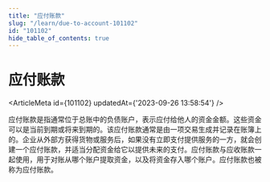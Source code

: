 ```yaml
---
title: "应付账款"
slug: "/learn/due-to-account-101102"
id: "101102"
hide_table_of_contents: true
---
```



# 应付账款

<ArticleMeta id={101102} updatedAt={'2023-09-26 13:58:54'} />
<div className='border-solid border-b border-t-0 my-4 border-[var(--ifm-color-gray-300)]' />

应付账款是指通常位于总账中的负债账户，表示应付给他人的资金金额。这些资金可以是当前到期或将来到期的。该应付账款通常是由一项交易生成并记录在账簿上的。企业从外部方获得货物或服务后，如果没有立即支付提供服务的一方，就会创建一个应付账款，并适当分配资金给它以提供未来的支付。应付账款与应收账款一起使用，用于对账从哪个账户提取资金，以及将资金存入哪个账户。应付账款也被称为应付账款。
